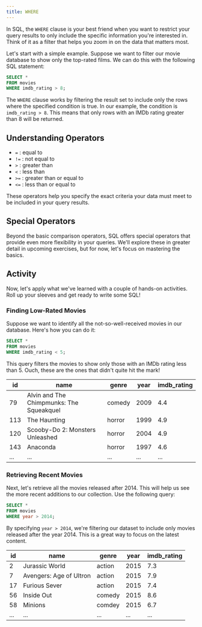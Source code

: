 ```yaml
---
title: WHERE
---
```


In SQL, the `WHERE` clause is your best friend when you want to restrict your query results to only include the specific information you're interested in. Think of it as a filter that helps you zoom in on the data that matters most.

Let's start with a simple example. Suppose we want to filter our movie database to show only the top-rated films. We can do this with the following SQL statement:

```sql :line-numbers
SELECT *
FROM movies
WHERE imdb_rating > 8;
```

The `WHERE` clause works by filtering the result set to include only the rows where the specified condition is true. In our example, the condition is `imdb_rating > 8`. This means that only rows with an IMDb rating greater than 8 will be returned.

## Understanding Operators

- `=` : equal to
- `!=` : not equal to
- `>` : greater than
- `<` : less than
- `>=` : greater than or equal to
- `<=` : less than or equal to

These operators help you specify the exact criteria your data must meet to be included in your query results.

## Special Operators

Beyond the basic comparison operators, SQL offers special operators that provide even more flexibility in your queries. We'll explore these in greater detail in upcoming exercises, but for now, let's focus on mastering the basics.

## Activity

Now, let's apply what we've learned with a couple of hands-on activities. Roll up your sleeves and get ready to write some SQL!

### Finding Low-Rated Movies

Suppose we want to identify all the not-so-well-received movies in our database. Here's how you can do it:

```sql :line-numbers
SELECT *
FROM movies
WHERE imdb_rating < 5;
```

This query filters the movies to show only those with an IMDb rating less than 5. Ouch, these are the ones that didn't quite hit the mark!

| **id** | **name**                                 | **genre** | **year** | **imdb_rating** |
| ------ | ---------------------------------------- | --------- | -------- | --------------- |
| 79     | Alvin and The Chimpmunks: The Squeakquel | comedy    | 2009     | 4.4             |
| 113    | The Haunting                             | horror    | 1999     | 4.9             |
| 120    | Scooby-Do 2: Monsters Unleashed          | horror    | 2004     | 4.9             |
| 143    | Anaconda                                 | horror    | 1997     | 4.6             |
| ...    | ...                                      | ...       | ...      | ...             |

### Retrieving Recent Movies

Next, let's retrieve all the movies released after 2014. This will help us see the more recent additions to our collection. Use the following query:

```sql :line-numbers
SELECT *
FROM movies
WHERE year > 2014;
```

By specifying `year > 2014`, we're filtering our dataset to include only movies released after the year 2014. This is a great way to focus on the latest content.

| **id** | **name**                | **genre** | **year** | **imdb_rating** |
| ------ | ----------------------- | --------- | -------- | --------------- |
| 2      | Jurassic World          | action    | 2015     | 7.3             |
| 7      | Avengers: Age of Ultron | action    | 2015     | 7.9             |
| 17     | Furious Sever           | action    | 2015     | 7.4             |
| 56     | Inside Out              | comedy    | 2015     | 8.6             |
| 58     | Minions                 | comdey    | 2015     | 6.7             |
| ...    | ...                     | ...       | ...      | ...             |
